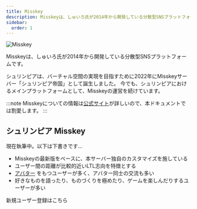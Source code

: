 ```yaml
---
title: Misskey
description: Misskeyは、しゅいろ氏が2014年から開発している分散型SNSプラットフォームです。
sidebar:
  order: 1
---
```


![Misskey](@/assets/misskey.png)

Misskeyは、しゅいろ氏が2014年から開発している分散型SNSプラットフォームです。

シュリンピアは、バーチャル空間の実現を目指すために2022年にMisskeyサーバー「シュリンピア帝国」として誕生しました。
今でも、シュリンピアにおけるメインプラットフォームとして、Misskeyの運営を続けています。

:::note
Misskeyについての情報は[公式サイト](https://misskey-hub.net)が詳しいので、本ドキュメントでは割愛します。
:::

## シュリンピア Misskey

現在執筆中。以下は下書きです…

* Misskeyの最新版をベースに、本サーバー独自のカスタマイズを施している
* ユーザー間の距離が比較的近いLTL志向を特徴とする
* [アバター](/hints/about-avatars) をもつユーザーが多く、アバター同士の交流も多い
* 好きなものを語ったり、ものづくりを極めたり、ゲームを楽しんだりするユーザーが多い

<LinkButton href="https://mk.shrimpia.network" icon="right-arrow" iconPlacement="start">新規ユーザー登録はこちら</LinkButton>